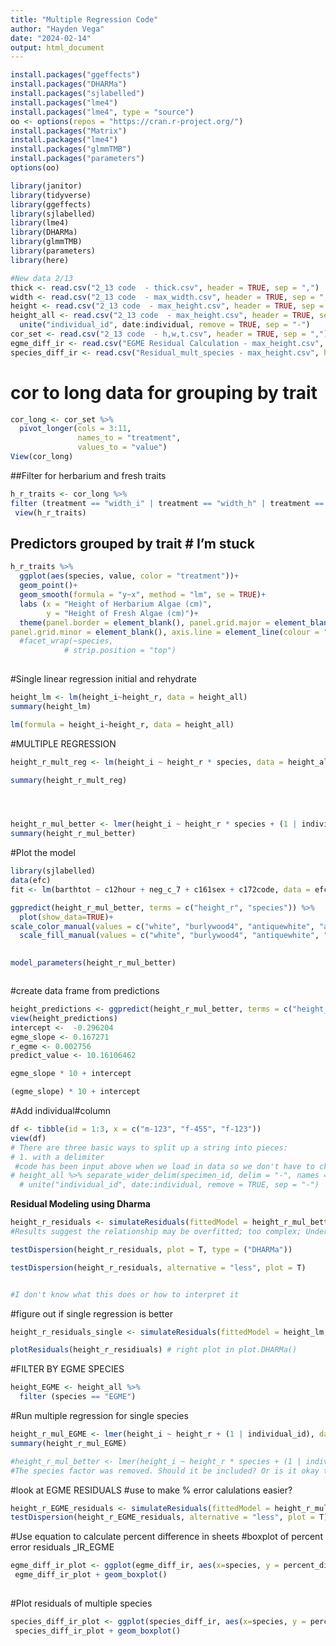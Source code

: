 ```yaml
---
title: "Multiple Regression Code"
author: "Hayden Vega"
date: "2024-02-14"
output: html_document
---
```

```r
install.packages("ggeffects")
install.packages("DHARMa")
install.packages("sjlabelled")
install.packages("lme4")
install.packages("lme4", type = "source")
oo <- options(repos = "https://cran.r-project.org/")
install.packages("Matrix")
install.packages("lme4")
install.packages("glmmTMB")
install.packages("parameters")
options(oo)
```

```r
library(janitor)
library(tidyverse)
library(ggeffects)
library(sjlabelled)
library(lme4)
library(DHARMa)
library(glmmTMB)
library(parameters)
library(here)

#New data 2/13
thick <- read.csv("2_13 code  - thick.csv", header = TRUE, sep = ",")
width <- read.csv("2_13 code  - max_width.csv", header = TRUE, sep = ",")
height <- read.csv("2_13 code  - max_height.csv", header = TRUE, sep = ",")
height_all <- read.csv("2_13 code  - max_height.csv", header = TRUE, sep = ",") %>% separate_wider_delim(specimen_id, delim = "-", names = c("date", "site", "individual", "specimen"), cols_remove=FALSE) %>% 
  unite("individual_id", date:individual, remove = TRUE, sep = "-")
cor_set <- read.csv("2_13 code  - h,w,t.csv", header = TRUE, sep = ",")
egme_diff_ir <- read.csv("EGME Residual Calculation - max_height.csv", header = TRUE, sep = ",")
species_diff_ir <- read.csv("Residual_mult_species - max_height.csv", header = TRUE, sep = ",")

```
# cor to long data for grouping by trait
```r
cor_long <- cor_set %>% 
  pivot_longer(cols = 3:11, 
               names_to = "treatment", 
               values_to = "value")
View(cor_long)

```
##Filter for herbarium and fresh traits
```r
h_r_traits <- cor_long %>% 
filter (treatment == "width_i" | treatment == "width_h" | treatment == "height_i" | treatment == "height_h" | treatment == "avg_i" | treatment == "avg_h")
 view(h_r_traits)
```

## Predictors grouped by trait # I'm stuck
```r
h_r_traits %>% 
  ggplot(aes(species, value, color = "treatment"))+
  geom_point()+
  geom_smooth(formula = "y~x", method = "lm", se = TRUE)+
  labs (x = "Height of Herbarium Algae (cm)", 
        y = "Height of Fresh Algae (cm)")+
  theme(panel.border = element_blank(), panel.grid.major = element_blank(),
panel.grid.minor = element_blank(), axis.line = element_line(colour = "black"), panel.background = element_blank())
  #facet_wrap(~species, 
            # strip.position = "top")
  

```
#Single linear regression initial and rehydrate
```r
height_lm <- lm(height_i~height_r, data = height_all)
summary(height_lm)

lm(formula = height_i~height_r, data = height_all)
```

#MULTIPLE REGRESSION
```r
height_r_mult_reg <- lm(height_i ~ height_r * species, data = height_all)

summary(height_r_mult_reg)




height_r_mul_better <- lmer(height_i ~ height_r * species + (1 | individual_id), data = height_all)
summary(height_r_mul_better)

```
#Plot the model
```r

library(sjlabelled)
data(efc)
fit <- lm(barthtot ~ c12hour + neg_c_7 + c161sex + c172code, data = efc)

ggpredict(height_r_mul_better, terms = c("height_r", "species")) %>% 
  plot(show_data=TRUE)+
scale_color_manual(values = c("white", "burlywood4", "antiquewhite", "azure3", "cornflowerblue", "cornsilk3", "blue4", "burlywood3", "darkgoldenrod3", "brown3"))+
  scale_fill_manual(values = c("white", "burlywood4", "antiquewhite", "azure3", "cornflowerblue", "cornsilk3", "blue4", "burlywood3", "darkgoldenrod3", "brown3"))
  

model_parameters(height_r_mul_better)



```
#create data frame from predictions
```r
height_predictions <- ggpredict(height_r_mul_better, terms = c("height_r", "species"))
view(height_predictions)
intercept <-  -0.296204
egme_slope <- 0.167271
r_egme <- 0.002756
predict_value <- 10.16106462

egme_slope * 10 + intercept

(egme_slope) * 10 + intercept

```

#Add individual#column
```r
df <- tibble(id = 1:3, x = c("m-123", "f-455", "f-123"))
view(df)
# There are three basic ways to split up a string into pieces:
# 1. with a delimiter
 #code has been input above when we load in data so we don't have to change it everytime. 
# height_all %>% separate_wider_delim(specimen_id, delim = "-", names = c("date", "site", "individual", "specimen"), cols_remove=FALSE) %>% 
  # unite("individual_id", date:individual, remove = TRUE, sep = "-")


```

**Residual Modeling using Dharma**
```r
height_r_residuals <- simulateResiduals(fittedModel = height_r_mul_better, plot = T)
#Results suggest the relationship may be overfitted; too complex; Underdispersed

testDispersion(height_r_residuals, plot = T, type = ("DHARMa"))

testDispersion(height_r_residuals, alternative = "less", plot = T)


#I don't know what this does or how to interpret it

```

#figure out if single regression is better

```r
height_r_residuals_single <- simulateResiduals(fittedModel = height_lm, plot = T)

```

```r
plotResiduals(height_r_residiuals) # right plot in plot.DHARMa()

```
#FILTER BY EGME SPECIES
```r
height_EGME <- height_all %>% 
  filter (species == "EGME")

```
#Run multiple regression for single species
```r
height_r_mul_EGME <- lmer(height_i ~ height_r + (1 | individual_id), data = height_EGME)
summary(height_r_mul_EGME)

#height_r_mul_better <- lmer(height_i ~ height_r * species + (1 | individual_id), data = height_all)
#The species factor was removed. Should it be included? Or is it okay to have it removed because we are looking at each species separately?

```
#look at EGME RESIDUALS #use to make % error calulations easier?
```r
height_r_EGME_residuals <- simulateResiduals(fittedModel = height_r_mul_EGME, plot = T)
testDispersion(height_r_EGME_residuals, alternative = "less", plot = T)

```
#Use equation to calculate percent difference in sheets
#boxplot of percent error residuals _IR_EGME
```r

egme_diff_ir_plot <- ggplot(egme_diff_ir, aes(x=species, y = percent_difference_r))
 egme_diff_ir_plot + geom_boxplot()
  


```
#Plot residuals of multiple species
```r
species_diff_ir_plot <- ggplot(species_diff_ir, aes(x=species, y = percent_difference_r))
 species_diff_ir_plot + geom_boxplot()

```



